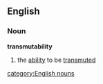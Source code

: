 ==English==
===Noun===
'''transmutability'''
# the [[ability]] to be [[transmute]]d
[[category:English nouns]]